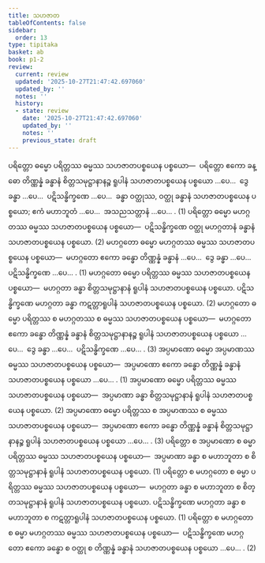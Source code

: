 ```yaml
---
title: သဟဇာတ
tableOfContents: false
sidebar:
  order: 13
type: tipitaka
basket: ab
book: p1-2
review:
  current: review
  updated: '2025-10-27T21:47:42.697060'
  updated_by: ''
  notes: ''
  history:
  - state: review
    date: '2025-10-27T21:47:42.697060'
    updated_by: ''
    notes: ''
    previous_state: draft
---
```



<ReviewStatus review={frontmatter.review} showDetails={true} />

<HypothesisAnnotation frontmatter={frontmatter} />

<DynamicBreadcrumb />

<Division number="64" book="p1-2" e="ch" v="37" p="327">

<Paragraph number="2055" book="p1-2">
ပရိတ္တော ဓမ္မော ပရိတ္တဿ ဓမ္မဿ သဟဇာတပစ္စယေန ပစ္စယော—  ပရိတ္တော ဧကော ခန္ဓော တိဏ္ဏန္နံ ခန္ဓာနံ စိတ္တသမုဋ္ဌာနာနဉ္စ ရူပါနံ သဟဇာတပစ္စယေန ပစ္စယော …ပေ…  ဒွေ ခန္ဓာ …ပေ…  ပဋိသန္ဓိက္ခဏေ …ပေ…  ခန္ဓာ ဝတ္ထုဿ, ဝတ္ထု ခန္ဓာနံ သဟဇာတပစ္စယေန ပစ္စယော; ဧကံ မဟာဘူတံ …ပေ…  အသညသတ္တာနံ …ပေ… . (1)
</Paragraph>

<Paragraph number="2056" book="p1-2">
ပရိတ္တော ဓမ္မော မဟဂ္ဂတဿ ဓမ္မဿ သဟဇာတပစ္စယေန ပစ္စယော—  ပဋိသန္ဓိက္ခဏေ ဝတ္ထု မဟဂ္ဂတာနံ ခန္ဓာနံ သဟဇာတပစ္စယေန ပစ္စယော. (2)
</Paragraph>

</Division>
<Division number="65" book="p1-2" e="ch" v="37" p="327">

<Paragraph number="2057" book="p1-2">
မဟဂ္ဂတော ဓမ္မော မဟဂ္ဂတဿ ဓမ္မဿ သဟဇာတပစ္စယေန ပစ္စယော—  မဟဂ္ဂတော ဧကော ခန္ဓော တိဏ္ဏန္နံ ခန္ဓာနံ …ပေ…  ဒွေ ခန္ဓာ …ပေ…  ပဋိသန္ဓိက္ခဏေ …ပေ… . (1)
</Paragraph>

<Paragraph number="2058" book="p1-2">
မဟဂ္ဂတော ဓမ္မော ပရိတ္တဿ ဓမ္မဿ သဟဇာတပစ္စယေန ပစ္စယော—  မဟဂ္ဂတာ ခန္ဓာ စိတ္တသမုဋ္ဌာနာနံ ရူပါနံ သဟဇာတပစ္စယေန ပစ္စယော. ပဋိသန္ဓိက္ခဏေ မဟဂ္ဂတာ ခန္ဓာ ကဋတ္တာရူပါနံ သဟဇာတပစ္စယေန ပစ္စယော. (2)
</Paragraph>

<Paragraph number="2059" book="p1-2">
မဟဂ္ဂတော ဓမ္မော ပရိတ္တဿ စ မဟဂ္ဂတဿ စ ဓမ္မဿ သဟဇာတပစ္စယေန ပစ္စယော—  မဟဂ္ဂတော ဧကော ခန္ဓော တိဏ္ဏန္နံ ခန္ဓာနံ စိတ္တသမုဋ္ဌာနာနဉ္စ ရူပါနံ သဟဇာတပစ္စယေန ပစ္စယော …ပေ…  ဒွေ ခန္ဓာ …ပေ…  ပဋိသန္ဓိက္ခဏေ …ပေ… . (3)
</Paragraph>

</Division>
<Division number="66" book="p1-2" e="ch" v="37" p="328">

<Paragraph number="2060" book="p1-2">
အပ္ပမာဏော ဓမ္မော အပ္ပမာဏဿ ဓမ္မဿ သဟဇာတပစ္စယေန ပစ္စယော—  အပ္ပမာဏော ဧကော ခန္ဓော တိဏ္ဏန္နံ ခန္ဓာနံ သဟဇာတပစ္စယေန ပစ္စယော …ပေ… . (1)
</Paragraph>

<Paragraph number="2061" book="p1-2">
အပ္ပမာဏော ဓမ္မော ပရိတ္တဿ ဓမ္မဿ သဟဇာတပစ္စယေန ပစ္စယော—  အပ္ပမာဏာ ခန္ဓာ စိတ္တသမုဋ္ဌာနာနံ ရူပါနံ သဟဇာတပစ္စယေန ပစ္စယော. (2)
</Paragraph>

<Paragraph number="2062" book="p1-2">
အပ္ပမာဏော ဓမ္မော ပရိတ္တဿ စ အပ္ပမာဏဿ စ ဓမ္မဿ သဟဇာတပစ္စယေန ပစ္စယော—  အပ္ပမာဏော ဧကော ခန္ဓော တိဏ္ဏန္နံ ခန္ဓာနံ စိတ္တသမုဋ္ဌာနာနဉ္စ ရူပါနံ သဟဇာတပစ္စယေန ပစ္စယော …ပေ… . (3)
</Paragraph>

</Division>
<Division number="67" book="p1-2" e="ch" v="37" p="328">

<Paragraph number="2063" book="p1-2">
ပရိတ္တော စ အပ္ပမာဏော စ ဓမ္မာ ပရိတ္တဿ ဓမ္မဿ သဟဇာတပစ္စယေန ပစ္စယော—  အပ္ပမာဏာ ခန္ဓာ စ မဟာဘူတာ စ စိတ္တသမုဋ္ဌာနာနံ ရူပါနံ သဟဇာတပစ္စယေန ပစ္စယော. (1)
</Paragraph>

<Paragraph number="2064" book="p1-2">
ပရိတ္တော စ မဟဂ္ဂတော စ ဓမ္မာ ပရိတ္တဿ ဓမ္မဿ သဟဇာတပစ္စယေန ပစ္စယော—  မဟဂ္ဂတာ ခန္ဓာ စ မဟာဘူတာ စ စိတ္တသမုဋ္ဌာနာနံ ရူပါနံ သဟဇာတပစ္စယေန ပစ္စယော. ပဋိသန္ဓိက္ခဏေ မဟဂ္ဂတာ ခန္ဓာ စ မဟာဘူတာ စ ကဋတ္တာရူပါနံ သဟဇာတပစ္စယေန ပစ္စယော. (1)
</Paragraph>

<Paragraph number="2065" book="p1-2">
ပရိတ္တော စ မဟဂ္ဂတော စ ဓမ္မာ မဟဂ္ဂတဿ ဓမ္မဿ သဟဇာတပစ္စယေန ပစ္စယော—  ပဋိသန္ဓိက္ခဏေ မဟဂ္ဂတော ဧကော ခန္ဓော စ ဝတ္ထု စ တိဏ္ဏန္နံ ခန္ဓာနံ သဟဇာတပစ္စယေန ပစ္စယော …ပေ… . (2)
</Paragraph>
</Division>